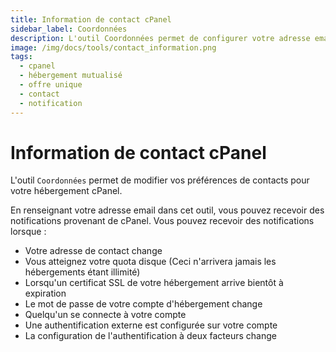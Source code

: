 ```yaml
---
title: Information de contact cPanel
sidebar_label: Coordonnées
description: L'outil Coordonnées permet de configurer votre adresse email dans cPanel afin de recevoir des notifications
image: /img/docs/tools/contact_information.png
tags:
  - cpanel
  - hébergement mutualisé
  - offre unique
  - contact
  - notification
---
```


# Information de contact cPanel

L'outil `Coordonnées` permet de modifier vos préférences de contacts pour votre hébergement cPanel.

En renseignant votre adresse email dans cet outil, vous pouvez recevoir des notifications provenant de cPanel. Vous 
pouvez recevoir des notifications lorsque : 
* Votre adresse de contact change 
* Vous atteignez votre quota disque (Ceci n'arrivera jamais les hébergements étant illimité)
* Lorsqu'un certificat SSL de votre hébergement arrive bientôt à expiration 
* Le mot de passe de votre compte d'hébergement change 
* Quelqu'un se connecte à votre compte 
* Une authentification externe est configurée sur votre compte 
* La configuration de l'authentification à deux facteurs change 

<PreviewToolCard tool='contact_information' />